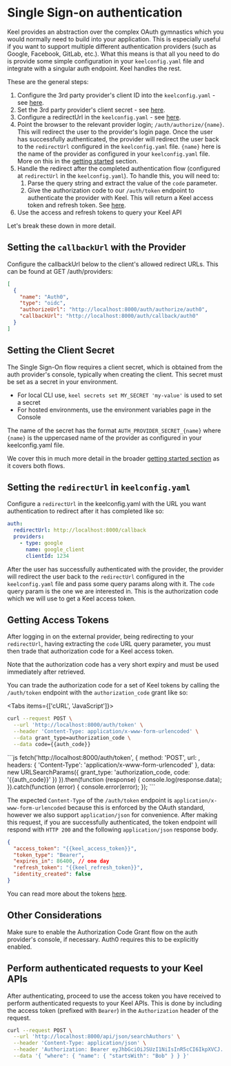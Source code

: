
# Single Sign-on authentication

Keel provides an abstraction over the complex OAuth gymnastics which you would normally need to build into your application. This is especially useful if you want to support multiple different authentication providers (such as Google, Facebook, GitLab, etc.). What this means is that all you need to do is provide some simple configuration in your `keelconfig.yaml` file and integrate with a singular auth endpoint. Keel handles the rest.

These are the general steps:

 1. Configure the 3rd party provider's client ID into the `keelconfig.yaml` - see [here](/authentication/configuration).
 2. Set the 3rd party provider's client secret - see [here](#setting-the-client-secret).
 3. Configure a redirectUrl in the `keelconfig.yaml` - see [here](#setting-the-redirecturl-in-keelconfigyaml).
 3. Point the browser to the relevant provider login; `/auth/authorize/{name}`. This will redirect the user to the provider's login page. Once the user has successfully authenticated, the provider will redirect the user back to the `redirectUrl` configured in the `keelconfig.yaml` file.
    <Callout type="info">`{name}` here is the name of the provider as configured in your `keelconfig.yaml` file. More on this in the [getting started](/authentication/getting-started) section.</Callout>
 4. Handle the redirect after the completed authentication flow (configured at `redirectUrl` in the `keelconfig.yaml`). To handle this, you will need to:
    1. Parse the query string and extract the value of the `code` parameter.
    3. Give the authorization code to our `/auth/token` endpoint to authenticate the provider with Keel. This will return a Keel access token and refresh token. See [here](/authentication/tokens#requesting-a-new-access-token).
 5. Use the access and refresh tokens to query your Keel API

 Let's break these down in more detail.

## Setting the `callbackUrl` with the Provider

Configure the callbackUrl below to the client's allowed redirect URLs. This can be found at GET /auth/providers:

```json
[
  {
    "name": "Auth0",
    "type": "oidc",
    "authorizeUrl": "http://localhost:8000/auth/authorize/auth0",
    "callbackUrl": "http://localhost:8000/auth/callback/auth0"
  }
]
```

## Setting the Client Secret

The Single Sign-On flow requires a client secret, which is obtained from the auth provider's console, typically when creating the client. This secret must be set as a secret in your environment.
 - For local CLI use, `keel secrets set MY_SECRET 'my-value'` is used to set a secret
 - For hosted environments, use the environment variables page in the Console

The name of the secret has the format `AUTH_PROVIDER_SECRET_{name}` where `{name}` is the uppercased name of the provider as configured in your keelconfig.yaml file.

We cover this in much more detail in the broader [getting started section](/authentication/getting-started#setting-secrets) as it covers both flows.

## Setting the `redirectUrl` in `keelconfig.yaml`

Configure a `redirectUrl` in the keelconfig.yaml with the URL you want authentication to redirect after it has completed like so:

```yaml
auth:
  redirectUrl: http://localhost:8000/callback
  providers:
    - type: google
      name: google_client
      clientId: 1234
```

After the user has successfully authenticated with the provider, the provider will redirect the user back to the `redirectUrl` configured in the `keelconfig.yaml` file and pass some query params along with it. The `code` query param is the one we are interested in. This is the authorization code which we will use to get a Keel access token.

## Getting Access Tokens

After logging in on the external provider, being redirecting to your `redirectUrl`, having extracting the `code` URL query parameter, you must then trade that authorization code for a Keel access token.

<Callout type="info">Note that the authorization code has a very short expiry and must be used immediately after retrieved.</Callout>

You can trade the authorization code for a set of Keel tokens by calling the `/auth/token` endpoint with the `authorization_code` grant like so:

<Tabs items={['cURL', 'JavaScript']}>
  <Tab>
```bash
curl --request POST \
  --url 'http://localhost:8000/auth/token' \
  --header 'Content-Type: application/x-www-form-urlencoded' \
  --data grant_type=authorization_code \
  --data code={{auth_code}}
```
  </Tab>
  <Tab>
```js
fetch('http://localhost:8000/auth/token', {
  method: 'POST',
  url: ,
  headers: {
    'Content-Type': 'application/x-www-form-urlencoded'
  },
  data: new URLSearchParams({
    grant_type: 'authorization_code,
    code: '{{auth_code}}'
  })
}).then(function (response) {
  console.log(response.data);
}).catch(function (error) {
  console.error(error);
});
```
  </Tab>
</Tabs>

The expected `Content-Type` of the `/auth/token` endpoint is `application/x-www-form-urlencoded` because this is enforced by the OAuth standard, however we also support `application/json` for convenience.  After making this request, if you are successfully authenticated, the token endpoint will respond with `HTTP 200` and the following `application/json` response body.

```json filename="HTTP 200"
{
  "access_token": "{{keel_access_token}}",
  "token_type": "Bearer",
  "expires_in": 86400, // one day
  "refresh_token": "{{keel_refresh_token}}",
  "identity_created": false
}
```

You can read more about the tokens [here](/authentication/tokens).

## Other Considerations

Make sure to enable the Authorization Code Grant flow on the auth provider's console, if necessary. Auth0 requires this to be explicitly enabled.

## Perform authenticated requests to your Keel APIs

After authenticating, proceed to use the access token you have received to perform authenticated requests to your Keel APIs.  This is done by including the access token (prefixed with `Bearer`) in the `Authorization` header of the request.

```bash
curl --request POST \
  --url 'http://localhost:8000/api/json/searchAuthors' \
  --header 'Content-Type: application/json' \
  --header 'Authorization: Bearer eyJhbGciOiJSUzI1NiIsInR5cCI6IkpXVCJ...' \
  --data '{ "where": { "name": { "startsWith": "Bob" } } }'
```
